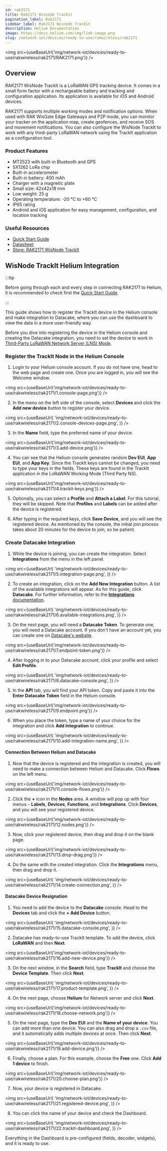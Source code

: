```yaml
---
id: rak2171
title: Rak2171 Wisnode Trackit
pagination_label: Rak2171
sidebar_label: Rak2171 Wisnode Trackit
description: Helium Documentation
image: https://docs.helium.com/img/link-image.png
slug: /network-iot/devices/ready-to-use/rakwireless/rak2171
---
```



<img src={useBaseUrl('img/network-iot/devices/ready-to-use/rakwireless/rak2171/RAK2171.png')} />

## Overview

RAK2171 WisNode TrackIt is a LoRaWAN GPS tracking device. It comes in a small form factor with a
rechargeable battery and tracking and configuration application. Its application is available for
iOS and Android devices.

RAK2171 supports multiple working modes and notification options. When used with RAK WisGate Edge
Gateways and P2P mode, you can monitor your tracker on the application map, create geofences, and
receive SOS and movement notifications. You can also configure the WisNode TrackIt to work with any
third-party LoRaWAN network using the TrackIt application as a configuration tool.

### Product Features

- MT2523 with built-in Bluetooth and GPS
- SX1262 LoRa chip
- Built-in accelerometer
- Built-in battery: 400 mAh
- Charger with a magnetic plate
- Small size: 42x42x18 mm
- Low weight: 25 g
- Operating temperature: -20 °C to +60 °C
- IP65 rating
- Android and iOS application for easy management, configuration, and location tracking

### Useful Resources

- [Quick Start Guide](https://docs.rakwireless.com/Product-Categories/WisNode/RAK2171/Quickstart/)
- [Datasheet](https://docs.rakwireless.com/Product-Categories/WisNode/RAK2171/Datasheet/)
- [Store: RAK2171 WisNode TrackIt](https://store.rakwireless.com/products/wisnode-trackit-set-rak2171?utm_source=RAK2171WisNodeTrackIt&utm_medium=Document&utm_campaign=BuyFromStore)

## WisNode TrackIt Helium Integration

:::tip

Before going through each and every step in connecting RAK2171 to Helium, it is recommended to check
first the
[Quick Start Guide](https://docs.rakwireless.com/Product-Categories/WisNode/RAK2171/Quickstart/).

:::

This guide shows how to register the TrackIt device in the Helium console and make integration to
Datacake, where you can use the dashboard to view the data in a more user-friendly way.

Before you dive into registering the device in the Helium console and creating the Datacake
integration, you need to set the device to work in
[Third-Party LoRaWAN Network Server (LNS) Mode](https://docs.rakwireless.com/Product-Categories/WisNode/RAK2171/Quickstart/#third-party-lorawan-network-server-lns-mode).

### Register the TrackIt Node in the Helium Console

1. Login to your Helium console account. If you do not have one, head to the web page and create
   one. Once you are logged in, you will see the Welcome window.

<img
  src={useBaseUrl('img/network-iot/devices/ready-to-use/rakwireless/rak2171/1.console-page.png')}
/>

2. In the menu on the left side of the console, select **Devices** and click the **Add new device**
   button to register your device.

<img
  src={useBaseUrl(
    'img/network-iot/devices/ready-to-use/rakwireless/rak2171/2.console-devices-page.png',
  )}
/>

3. In the **Name** field, type the preferred name of your device.

<img
  src={useBaseUrl('img/network-iot/devices/ready-to-use/rakwireless/rak2171/3.add-device.png')}
/>

4. You can see that the Helium console generates random **Dev EUI**, **App EUI**, and **App Key**.
   Since the TrackIt keys cannot be changed, you need to type your keys in the fields. These keys
   are found in the TrackIt application in the LoRaWAN Working Mode (Third Party NS).

<img
  src={useBaseUrl('img/network-iot/devices/ready-to-use/rakwireless/rak2171/4.trackit-keys.png')}
/>

5. Optionally, you can select a **Profile** and **Attach a Label**. For this tutorial, they will be
   skipped. Note that **Profiles** and **Labels** can be added after the device is registered.

6. After typing in the required keys, click **Save Device**, and you will see the registered device.
   As mentioned by the console, the initial join process takes about 20 minutes for the device to
   join, so be patient.

### Create Datacake Integration

1. While the device is joining, you can create the integration. Select **Integrations** from the
   menu in the left panel.

<img
  src={useBaseUrl(
    'img/network-iot/devices/ready-to-use/rakwireless/rak2171/5.integration-page.png',
  )}
/>

2. To create an integration, click on the **Add New Integration** button. A list of the available
   integrations will appear. As for this guide, click **Datacake**. For further information, refer
   to the [**Integrations** documentation](/archive/console/integrations/).

<img
  src={useBaseUrl(
    'img/network-iot/devices/ready-to-use/rakwireless/rak2171/6.available-integrations.png',
  )}
/>

3. On the next page, you will need a **Datacake Token**. To generate one, you will need a Datacake
   account. If you don't have an account yet, you can create one on
   [Datacake's website](https://datacake.co/).

<img
  src={useBaseUrl('img/network-iot/devices/ready-to-use/rakwireless/rak2171/7.endpoint-token.png')}
/>

4. After logging in to your Datacake account, click your profile and select **Edit Profile**.

<img
  src={useBaseUrl(
    'img/network-iot/devices/ready-to-use/rakwireless/rak2171/8.datacake-console.png',
  )}
/>

5. In the **API** tab, you will find your API token. Copy and paste it into the **Enter Datacake
   Token** field in the Helium console.

<img src={useBaseUrl('img/network-iot/devices/ready-to-use/rakwireless/rak2171/9.endpoint.png')} />

6. When you place the token, type a name of your choice for the integration and click **Add
   Integration** to continue.

<img
  src={useBaseUrl(
    'img/network-iot/devices/ready-to-use/rakwireless/rak2171/10.add-integration-name.png',
  )}
/>

#### Connection Between Helium and Datacake

1. Now that the device is registered and the integration is created, you will need to make a
   connection between Helium and Datacake. Click **Flows** on the left menu.

<img
  src={useBaseUrl('img/network-iot/devices/ready-to-use/rakwireless/rak2171/11.console-flows.png')}
/>

2. Click the **+** icon in the **Nodes** area. A window will pop up with four menus – **Labels**,
   **Devices**, **Functions**, and **Integrations**. Click **Devices**, and you will see your
   registered device.

<img src={useBaseUrl('img/network-iot/devices/ready-to-use/rakwireless/rak2171/12.nodes.png')} />

3. Now, click your registered device, then drag and drop it on the blank page.

<img
  src={useBaseUrl('img/network-iot/devices/ready-to-use/rakwireless/rak2171/13.drop-drag.png')}
/>

4. Do the same with the created integration. Click the **Integrations** menu, then drag and drop it.

<img
  src={useBaseUrl(
    'img/network-iot/devices/ready-to-use/rakwireless/rak2171/14.create-connection.png',
  )}
/>

#### Datacake Device Resignation

1. You need to add the device to the **Datacake** console. Head to the **Devices** tab and click the
   **+ Add Device** button.

<img
  src={useBaseUrl(
    'img/network-iot/devices/ready-to-use/rakwireless/rak2171/15.datacake-console.png',
  )}
/>

2. Datacake has ready-to-use TrackIt template. To add the device, click **LoRaWAN** and then
   **Next**.

<img
  src={useBaseUrl('img/network-iot/devices/ready-to-use/rakwireless/rak2171/16.add-new-device.png')}
/>

3. On the next window, in the **Search** field, type **TrackIt** and choose the **Device Template**.
   Then click **Next**.

<img
  src={useBaseUrl(
    'img/network-iot/devices/ready-to-use/rakwireless/rak2171/17.product-template.png',
  )}
/>

4. On the next page, choose **Helium** for Network server and click **Next**.

<img
  src={useBaseUrl('img/network-iot/devices/ready-to-use/rakwireless/rak2171/18.choose-network.png')}
/>

5. On the next page, type the **Dev EUI** and the **Name of your device**. You can add more than one
   device. You can also drag and drop a `.csv` file, and it automatically adds multiple devices at
   once. Then click **Next**.

<img
  src={useBaseUrl('img/network-iot/devices/ready-to-use/rakwireless/rak2171/19.add-device.png')}
/>

6. Finally, choose a plan. For this example, choose the **Free** one. Click **Add 1 device** to
   finish.

<img
  src={useBaseUrl('img/network-iot/devices/ready-to-use/rakwireless/rak2171/20.choose-plan.png')}
/>

7. Now, your device is registered in Datacake.

<img
  src={useBaseUrl(
    'img/network-iot/devices/ready-to-use/rakwireless/rak2171/21.registered-device.png',
  )}
/>

8. You can click the name of your device and check the Dashboard.

<img
  src={useBaseUrl(
    'img/network-iot/devices/ready-to-use/rakwireless/rak2171/22.trackit-dashboard.png',
  )}
/>

Everything in the Dashboard is pre-configured (fields, decoder, widgets), and it is ready to use.
